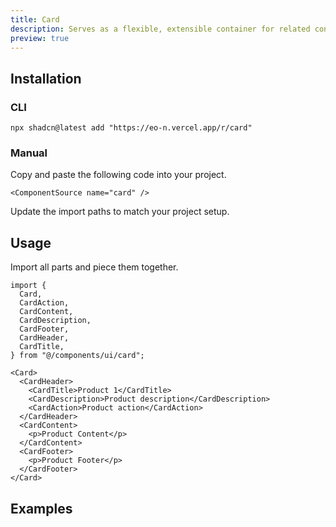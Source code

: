 ```yaml
---
title: Card
description: Serves as a flexible, extensible container for related content.
preview: true
---
```


<ComponentTabs name="card-demo" />

## Installation

### CLI

```package-install
npx shadcn@latest add "https://eo-n.vercel.app/r/card"
```

### Manual

<Steps>

  <Step>
    Copy and paste the following code into your project.

    <ComponentSource name="card" />

  </Step>
  
  <Step>Update the import paths to match your project setup.</Step>

</Steps>

## Usage

Import all parts and piece them together.

```tsx
import {
  Card,
  CardAction,
  CardContent,
  CardDescription,
  CardFooter,
  CardHeader,
  CardTitle,
} from "@/components/ui/card";
```

```tsx
<Card>
  <CardHeader>
    <CardTitle>Product 1</CardTitle>
    <CardDescription>Product description</CardDescription>
    <CardAction>Product action</CardAction>
  </CardHeader>
  <CardContent>
    <p>Product Content</p>
  </CardContent>
  <CardFooter>
    <p>Product Footer</p>
  </CardFooter>
</Card>
```

## Examples

<ComponentTabs name="card-demo-1" />
